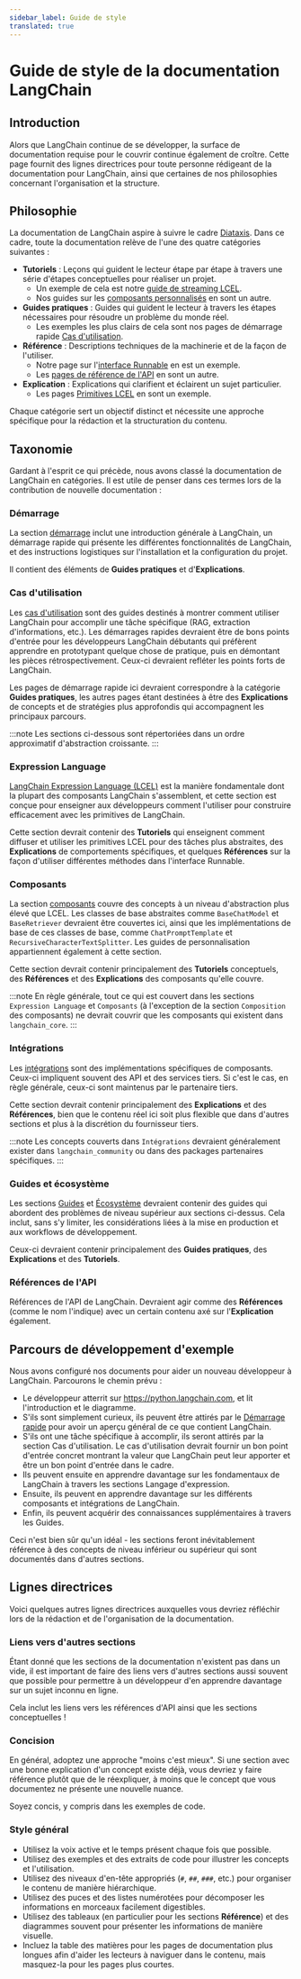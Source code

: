 ```yaml
---
sidebar_label: Guide de style
translated: true
---
```


# Guide de style de la documentation LangChain

## Introduction

Alors que LangChain continue de se développer, la surface de documentation requise pour le couvrir continue également de croître.
Cette page fournit des lignes directrices pour toute personne rédigeant de la documentation pour LangChain, ainsi que certaines de nos philosophies concernant
l'organisation et la structure.

## Philosophie

La documentation de LangChain aspire à suivre le cadre [Diataxis](https://diataxis.fr).
Dans ce cadre, toute la documentation relève de l'une des quatre catégories suivantes :

- **Tutoriels** : Leçons qui guident le lecteur étape par étape à travers une série d'étapes conceptuelles pour réaliser un projet.
  - Un exemple de cela est notre [guide de streaming LCEL](/docs/expression_language/streaming).
  - Nos guides sur les [composants personnalisés](/docs/modules/model_io/chat/custom_chat_model) en sont un autre.
- **Guides pratiques** : Guides qui guident le lecteur à travers les étapes nécessaires pour résoudre un problème du monde réel.
  - Les exemples les plus clairs de cela sont nos pages de démarrage rapide [Cas d'utilisation](/docs/use_cases/).
- **Référence** : Descriptions techniques de la machinerie et de la façon de l'utiliser.
  - Notre page sur l'[interface Runnable](/docs/expression_language/interface) en est un exemple.
  - Les [pages de référence de l'API](https://api.python.langchain.com/) en sont un autre.
- **Explication** : Explications qui clarifient et éclairent un sujet particulier.
  - Les pages [Primitives LCEL](/docs/expression_language/primitives/sequence) en sont un exemple.

Chaque catégorie sert un objectif distinct et nécessite une approche spécifique pour la rédaction et la structuration du contenu.

## Taxonomie

Gardant à l'esprit ce qui précède, nous avons classé la documentation de LangChain en catégories. Il est utile de penser dans ces termes
lors de la contribution de nouvelle documentation :

### Démarrage

La section [démarrage](/docs/get_started/introduction) inclut une introduction générale à LangChain, un démarrage rapide qui
présente les différentes fonctionnalités de LangChain, et des instructions logistiques sur l'installation et la configuration du projet.

Il contient des éléments de **Guides pratiques** et d'**Explications**.

### Cas d'utilisation

Les [cas d'utilisation](/docs/use_cases/) sont des guides destinés à montrer comment utiliser LangChain pour accomplir une tâche spécifique (RAG, extraction d'informations, etc.).
Les démarrages rapides devraient être de bons points d'entrée pour les développeurs LangChain débutants qui préfèrent apprendre en prototypant quelque chose de pratique,
puis en démontant les pièces rétrospectivement. Ceux-ci devraient refléter les points forts de LangChain.

Les pages de démarrage rapide ici devraient correspondre à la catégorie **Guides pratiques**, les autres pages étant destinées à être des **Explications** de concepts et de stratégies plus
approfondis qui accompagnent les principaux parcours.

:::note
Les sections ci-dessous sont répertoriées dans un ordre approximatif d'abstraction croissante.
:::

### Expression Language

[LangChain Expression Language (LCEL)](/docs/expression_language/) est la manière fondamentale dont la plupart des composants LangChain s'assemblent, et cette section est conçue pour enseigner
aux développeurs comment l'utiliser pour construire efficacement avec les primitives de LangChain.

Cette section devrait contenir des **Tutoriels** qui enseignent comment diffuser et utiliser les primitives LCEL pour des tâches plus abstraites, des **Explications** de comportements spécifiques,
et quelques **Références** sur la façon d'utiliser différentes méthodes dans l'interface Runnable.

### Composants

La section [composants](/docs/modules) couvre des concepts à un niveau d'abstraction plus élevé que LCEL.
Les classes de base abstraites comme `BaseChatModel` et `BaseRetriever` devraient être couvertes ici, ainsi que les implémentations de base de ces classes de base,
comme `ChatPromptTemplate` et `RecursiveCharacterTextSplitter`. Les guides de personnalisation appartiennent également à cette section.

Cette section devrait contenir principalement des **Tutoriels** conceptuels, des **Références** et des **Explications** des composants qu'elle couvre.

:::note
En règle générale, tout ce qui est couvert dans les sections `Expression Language` et `Composants` (à l'exception de la section `Composition` des composants) ne devrait
couvrir que les composants qui existent dans `langchain_core`.
:::

### Intégrations

Les [intégrations](/docs/integrations/platforms/) sont des implémentations spécifiques de composants. Ceux-ci impliquent souvent des API et des services tiers.
Si c'est le cas, en règle générale, ceux-ci sont maintenus par le partenaire tiers.

Cette section devrait contenir principalement des **Explications** et des **Références**, bien que le contenu réel ici soit plus flexible que dans d'autres sections et plus à la
discrétion du fournisseur tiers.

:::note
Les concepts couverts dans `Intégrations` devraient généralement exister dans `langchain_community` ou dans des packages partenaires spécifiques.
:::

### Guides et écosystème

Les sections [Guides](/docs/guides) et [Écosystème](/docs/langsmith/) devraient contenir des guides qui abordent des problèmes de niveau supérieur aux sections ci-dessus.
Cela inclut, sans s'y limiter, les considérations liées à la mise en production et aux workflows de développement.

Ceux-ci devraient contenir principalement des **Guides pratiques**, des **Explications** et des **Tutoriels**.

### Références de l'API

Références de l'API de LangChain. Devraient agir comme des **Références** (comme le nom l'indique) avec un certain contenu axé sur l'**Explication** également.

## Parcours de développement d'exemple

Nous avons configuré nos documents pour aider un nouveau développeur à LangChain. Parcourons le chemin prévu :

- Le développeur atterrit sur https://python.langchain.com, et lit l'introduction et le diagramme.
- S'ils sont simplement curieux, ils peuvent être attirés par le [Démarrage rapide](/docs/get_started/quickstart) pour avoir un aperçu général de ce que contient LangChain.
- S'ils ont une tâche spécifique à accomplir, ils seront attirés par la section Cas d'utilisation. Le cas d'utilisation devrait fournir un bon point d'entrée concret montrant la valeur que LangChain peut leur apporter et être un bon point d'entrée dans le cadre.
- Ils peuvent ensuite en apprendre davantage sur les fondamentaux de LangChain à travers les sections Langage d'expression.
- Ensuite, ils peuvent en apprendre davantage sur les différents composants et intégrations de LangChain.
- Enfin, ils peuvent acquérir des connaissances supplémentaires à travers les Guides.

Ceci n'est bien sûr qu'un idéal - les sections feront inévitablement référence à des concepts de niveau inférieur ou supérieur qui sont documentés dans d'autres sections.

## Lignes directrices

Voici quelques autres lignes directrices auxquelles vous devriez réfléchir lors de la rédaction et de l'organisation de la documentation.

### Liens vers d'autres sections

Étant donné que les sections de la documentation n'existent pas dans un vide, il est important de faire des liens vers d'autres sections aussi souvent que possible pour permettre à un développeur d'en apprendre davantage sur un sujet inconnu en ligne.

Cela inclut les liens vers les références d'API ainsi que les sections conceptuelles !

### Concision

En général, adoptez une approche "moins c'est mieux". Si une section avec une bonne explication d'un concept existe déjà, vous devriez y faire référence plutôt que de le réexpliquer, à moins que le concept que vous documentez ne présente une nouvelle nuance.

Soyez concis, y compris dans les exemples de code.

### Style général

- Utilisez la voix active et le temps présent chaque fois que possible.
- Utilisez des exemples et des extraits de code pour illustrer les concepts et l'utilisation.
- Utilisez des niveaux d'en-tête appropriés (`#`, `##`, `###`, etc.) pour organiser le contenu de manière hiérarchique.
- Utilisez des puces et des listes numérotées pour décomposer les informations en morceaux facilement digestibles.
- Utilisez des tableaux (en particulier pour les sections **Référence**) et des diagrammes souvent pour présenter les informations de manière visuelle.
- Incluez la table des matières pour les pages de documentation plus longues afin d'aider les lecteurs à naviguer dans le contenu, mais masquez-la pour les pages plus courtes.
